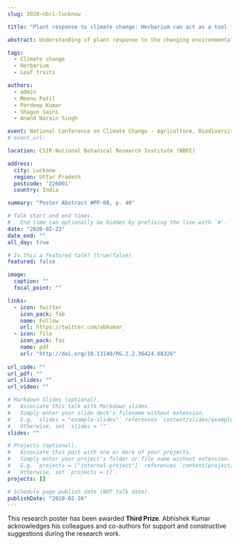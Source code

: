 ```yaml
---
slug: 2020-nbri-lucknow

title: "Plant response to climate change: Herbarium can act as a tool for future research on plant-climate interactions"

abstract: Understanding of plant response to the changing environmental conditions are of central importance for biodiversity conservation. In this study, we evaluated the temporal changes in leaf morphological traits using herbarium specimens. We found temporal changes mainly in 3 parameters of leaf morphological traits (i.e. leaf area, leaf length and leaf shape) of the grasses except leaf width. The increase in leaf area was correlated with the average atmospheric CO<sub>2</sub> concentration of the year in which a particular species was collected. In conclusion, we found that plants are already responding to changing environmental conditions that evidently observed in the herbarium specimens. Therefore, herbarium can prove to be a good tool to understand plant-climate interactions in future studies.

tags:
  - Climate change
  - Herbarium
  - Leaf traits

authors:
  - admin
  - Meenu Patil
  - Pardeep Kumar
  - Shagun Saini
  - Anand Narain Singh

event: National Conference on Climate Change - Agriculture, Biodiversity and Human Health
# event_url: 

location: CSIR-National Botanical Research Institute (NBRI)

address:
  city: Lucknow
  region: Uttar Pradesh
  postcode: '226001'
  country: India

summary: "Poster Abstract #PP-08, p. 40"

# Talk start and end times.
#   End time can optionally be hidden by prefixing the line with `#`.
date: "2020-02-23"
date_end: ""
all_day: true

# Is this a featured talk? (true/false)
featured: false

image:
  caption: ""
  focal_point: "" 

links:
  - icon: twitter
    icon_pack: fab
    name: Follow
    url: https://twitter.com/abkumar_
  - icon: file
    icon_pack: fas
    name: pdf
    url: "http://doi.org/10.13140/RG.2.2.36424.88326"
  
url_code: ""
url_pdf: ""
url_slides: ""
url_video: ""

# Markdown Slides (optional).
#   Associate this talk with Markdown slides.
#   Simply enter your slide deck's filename without extension.
#   E.g. `slides = "example-slides"` references `content/slides/example-slides.md`.
#   Otherwise, set `slides = ""`.
slides: ""

# Projects (optional).
#   Associate this post with one or more of your projects.
#   Simply enter your project's folder or file name without extension.
#   E.g. `projects = ["internal-project"]` references `content/project/deep-learning/index.md`.
#   Otherwise, set `projects = []`.
projects: []

# Schedule page publish date (NOT talk date).
publishDate: "2020-02-26"
---
```


This research poster has been awarded **Third Prize**. Abhishek Kumar acknowledges his colleagues and co-authors for support and constructive suggestions during the research work.
